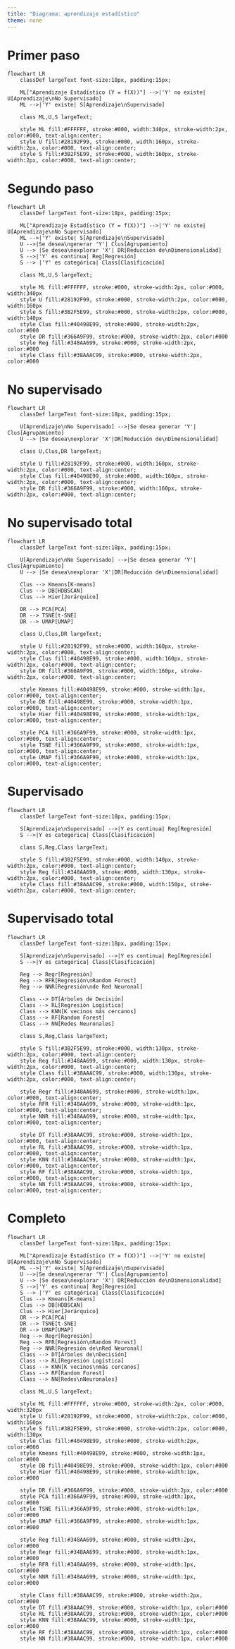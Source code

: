 ```yaml
---
title: "Diagrama: aprendizaje estadístico"
theme: none
---
```


# Primer paso
```mermaid
flowchart LR
    classDef largeText font-size:18px, padding:15px;

    ML["Aprendizaje Estadístico (Y = f(X))"] -->|'Y' no existe| U[Aprendizaje\nNo Supervisado]
    ML -->|'Y' existe| S[Aprendizaje\nSupervisado]

    class ML,U,S largeText;

    style ML fill:#FFFFFF, stroke:#000, width:340px, stroke-width:2px, color:#000, text-align:center;
    style U fill:#28192F99, stroke:#000, width:160px, stroke-width:2px, color:#000, text-align:center;
    style S fill:#3B2F5E99, stroke:#000, width:160px, stroke-width:2px, color:#000, text-align:center;

```

# Segundo paso
```mermaid

flowchart LR
    classDef largeText font-size:18px, padding:15px;

    ML["Aprendizaje Estadístico (Y = f(X))"] -->|'Y' no existe| U[Aprendizaje\nNo Supervisado]
    ML -->|'Y' existe| S[Aprendizaje\nSupervisado]
    U -->|Se desea\ngenerar 'Y'| Clus[Agrupamiento]
    U --> |Se desea\nexplorar 'X'| DR[Reducción de\nDimensionalidad]
    S -->|'Y' es continua| Reg[Regresión]
    S --> |'Y' es categórica| Class[Clasificación]

    class ML,U,S largeText;

    style ML fill:#FFFFFF, stroke:#000, stroke-width:2px, color:#000, width:340px
    style U fill:#28192F99, stroke:#000, stroke-width:2px, color:#000, width:160px
    style S fill:#3B2F5E99, stroke:#000, stroke-width:2px, color:#000, width:140px
    style Clus fill:#40498E99, stroke:#000, stroke-width:2px, color:#000
    style DR fill:#366A9F99, stroke:#000, stroke-width:2px, color:#000
    style Reg fill:#348AA699, stroke:#000, stroke-width:2px, color:#000
    style Class fill:#38AAAC99, stroke:#000, stroke-width:2px, color:#000

```

# No supervisado 
```mermaid
flowchart LR
    classDef largeText font-size:18px, padding:15px;

    U[Aprendizaje\nNo Supervisado] -->|Se desea generar 'Y'| Clus[Agrupamiento]
    U --> |Se desea\nexplorar 'X'|DR[Reducción de\nDimensionalidad]

    class U,Clus,DR largeText;

    style U fill:#28192F99, stroke:#000, width:160px, stroke-width:2px, color:#000, text-align:center;
    style Clus fill:#40498E99, stroke:#000, width:160px, stroke-width:2px, color:#000, text-align:center;
    style DR fill:#366A9F99, stroke:#000, width:160px, stroke-width:2px, color:#000, text-align:center;

```

# No supervisado total
```mermaid
flowchart LR
    classDef largeText font-size:18px, padding:15px;

    U[Aprendizaje\nNo Supervisado] -->|Se desea generar 'Y'| Clus[Agrupamiento]
    U --> |Se desea\nexplorar 'X'|DR[Reducción de\nDimensionalidad]

    Clus --> Kmeans[K-means]
    Clus --> DB[HDBSCAN]
    Clus --> Hier[Jerárquico]

    DR --> PCA[PCA]
    DR --> TSNE[t-SNE]
    DR --> UMAP[UMAP]

    class U,Clus,DR largeText;

    style U fill:#28192F99, stroke:#000, width:160px, stroke-width:2px, color:#000, text-align:center;
    style Clus fill:#40498E99, stroke:#000, width:160px, stroke-width:2px, color:#000, text-align:center;
    style DR fill:#366A9F99, stroke:#000, width:160px, stroke-width:2px, color:#000, text-align:center;

    style Kmeans fill:#40498E99, stroke:#000, stroke-width:1px, color:#000, text-align:center;
    style DB fill:#40498E99, stroke:#000, stroke-width:1px, color:#000, text-align:center;
    style Hier fill:#40498E99, stroke:#000, stroke-width:1px, color:#000, text-align:center;

    style PCA fill:#366A9F99, stroke:#000, stroke-width:1px, color:#000, text-align:center;
    style TSNE fill:#366A9F99, stroke:#000, stroke-width:1px, color:#000, text-align:center;
    style UMAP fill:#366A9F99, stroke:#000, stroke-width:1px, color:#000, text-align:center;

```


# Supervisado
```mermaid
flowchart LR
    classDef largeText font-size:18px, padding:15px;

    S[Aprendizaje\nSupervisado] -->|Y es continua| Reg[Regresión]
    S -->|Y es categórica| Class[Clasificación]

    class S,Reg,Class largeText;

    style S fill:#3B2F5E99, stroke:#000, width:140px, stroke-width:2px, color:#000, text-align:center;
    style Reg fill:#348AA699, stroke:#000, width:130px, stroke-width:2px, color:#000, text-align:center;
    style Class fill:#38AAAC99, stroke:#000, width:150px, stroke-width:2px, color:#000, text-align:center;

```

# Supervisado total
```mermaid
flowchart LR
    classDef largeText font-size:18px, padding:15px;

    S[Aprendizaje\nSupervisado] -->|Y es continua| Reg[Regresión]
    S -->|Y es categórica| Class[Clasificación]

    Reg --> Regr[Regresión]
    Reg --> RFR[Regresión\nRandom Forest]
    Reg --> NNR[Regresión\nde Red Neuronal]

    Class --> DT[Árboles de Decisión]
    Class --> RL[Regresión Logística]
    Class --> KNN[K vecinos más cercanos]
    Class --> RF[Random Forest]
    Class --> NN[Redes Neuronales]

    class S,Reg,Class largeText;

    style S fill:#3B2F5E99, stroke:#000, width:130px, stroke-width:2px, color:#000, text-align:center;
    style Reg fill:#348AA699, stroke:#000, width:130px, stroke-width:2px, color:#000, text-align:center;
    style Class fill:#38AAAC99, stroke:#000, width:130px, stroke-width:2px, color:#000, text-align:center;

    style Regr fill:#348AA699, stroke:#000, stroke-width:1px, color:#000, text-align:center;
    style RFR fill:#348AA699, stroke:#000, stroke-width:1px, color:#000, text-align:center;
    style NNR fill:#348AA699, stroke:#000, stroke-width:1px, color:#000, text-align:center;

    style DT fill:#38AAAC99, stroke:#000, stroke-width:1px, color:#000, text-align:center;
    style RL fill:#38AAAC99, stroke:#000, stroke-width:1px, color:#000, text-align:center;
    style KNN fill:#38AAAC99, stroke:#000, stroke-width:1px, color:#000, text-align:center;
    style RF fill:#38AAAC99, stroke:#000, stroke-width:1px, color:#000, text-align:center;
    style NN fill:#38AAAC99, stroke:#000, stroke-width:1px, color:#000, text-align:center;

```

# Completo
```mermaid

flowchart LR
    classDef largeText font-size:18px, padding:15px; 
    
    ML["Aprendizaje Estadístico (Y = f(X))"] -->|'Y' no existe| U[Aprendizaje\nNo Supervisado]
    ML -->|'Y' existe| S[Aprendizaje\nSupervisado]
    U -->|Se desea\ngenerar 'Y'| Clus[Agrupamiento]
    U --> |Se desea\nexplorar 'X'| DR[Reducción de\nDimensionalidad]
    S -->|'Y' es continua| Reg[Regresión]
    S --> |'Y' es categórica| Class[Clasificación]
    Clus --> Kmeans[K-means]
    Clus --> DB[HDBSCAN]
    Clus --> Hier[Jerárquico]
    DR --> PCA[PCA]
    DR --> TSNE[t-SNE]
    DR --> UMAP[UMAP]
    Reg --> Regr[Regresión]
    Reg --> RFR[Regresión\nRandom Forest]
    Reg --> NNR[Regresión de\nRed Neuronal]
    Class --> DT[Árboles de\nDecisión]
    Class --> RL[Regresión Logística]
    Class --> KNN[K vecinos\nmás cercanos]
    Class --> RF[Random Forest]
    Class --> NN[Redes\nNeuronales]

    class ML,U,S largeText;

    style ML fill:#FFFFFF, stroke:#000, stroke-width:2px, color:#000, width:320px
    style U fill:#28192F99, stroke:#000, stroke-width:2px, color:#000, width:160px
    style S fill:#3B2F5E99, stroke:#000, stroke-width:2px, color:#000, width:130px
    style Clus fill:#40498E99, stroke:#000, stroke-width:2px, color:#000
    style Kmeans fill:#40498E99, stroke:#000, stroke-width:1px, color:#000
    style DB fill:#40498E99, stroke:#000, stroke-width:1px, color:#000
    style Hier fill:#40498E99, stroke:#000, stroke-width:1px, color:#000

    style DR fill:#366A9F99, stroke:#000, stroke-width:2px, color:#000
    style PCA fill:#366A9F99, stroke:#000, stroke-width:1px, color:#000
    style TSNE fill:#366A9F99, stroke:#000, stroke-width:1px, color:#000
    style UMAP fill:#366A9F99, stroke:#000, stroke-width:1px, color:#000

    style Reg fill:#348AA699, stroke:#000, stroke-width:2px, color:#000
    style Regr fill:#348AA699, stroke:#000, stroke-width:1px, color:#000
    style RFR fill:#348AA699, stroke:#000, stroke-width:1px, color:#000
    style NNR fill:#348AA699, stroke:#000, stroke-width:1px, color:#000

    style Class fill:#38AAAC99, stroke:#000, stroke-width:2px, color:#000
    style DT fill:#38AAAC99, stroke:#000, stroke-width:1px, color:#000
    style RL fill:#38AAAC99, stroke:#000, stroke-width:1px, color:#000
    style KNN fill:#38AAAC99, stroke:#000, stroke-width:1px, color:#000
    style RF fill:#38AAAC99, stroke:#000, stroke-width:1px, color:#000
    style NN fill:#38AAAC99, stroke:#000, stroke-width:1px, color:#000

```
